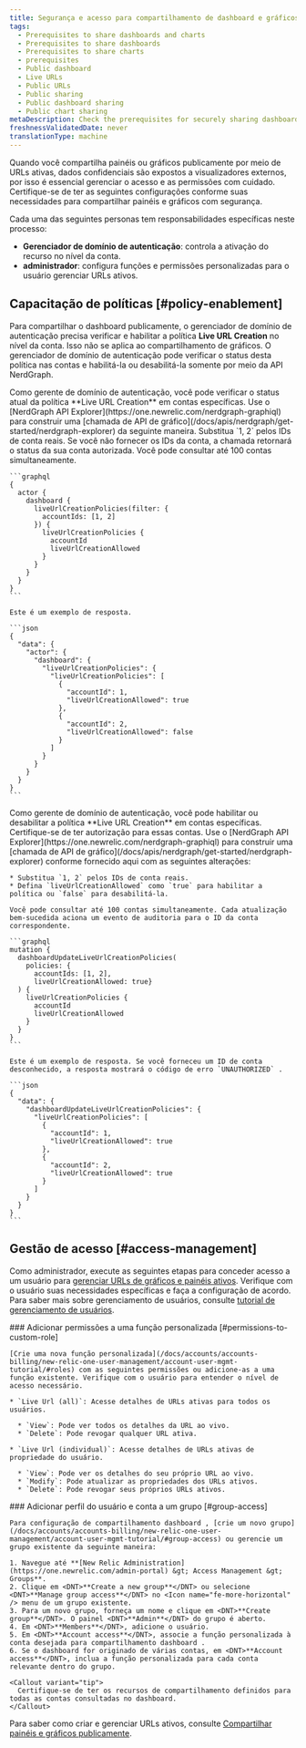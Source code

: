 ```yaml
---
title: Segurança e acesso para compartilhamento de dashboard e gráficos
tags:
  - Prerequisites to share dashboards and charts
  - Prerequisites to share dashboards
  - Prerequisites to share charts
  - prerequisites
  - Public dashboard
  - Live URLs
  - Public URLs
  - Public sharing
  - Public dashboard sharing
  - Public chart sharing
metaDescription: Check the prerequisites for securely sharing dashboards and charts publicly.
freshnessValidatedDate: never
translationType: machine
---
```


Quando você compartilha painéis ou gráficos publicamente por meio de URLs ativas, dados confidenciais são expostos a visualizadores externos, por isso é essencial gerenciar o acesso e as permissões com cuidado. Certifique-se de ter as seguintes configurações conforme suas necessidades para compartilhar painéis e gráficos com segurança.

Cada uma das seguintes personas tem responsabilidades específicas neste processo:

* **Gerenciador de domínio de autenticação**: controla a ativação do recurso no nível da conta.
* **administrador**: configura funções e permissões personalizadas para o usuário gerenciar URLs ativos.

## Capacitação de políticas [#policy-enablement]

Para compartilhar o dashboard publicamente, o gerenciador de domínio de autenticação precisa verificar e habilitar a política <DNT>**Live URL Creation**</DNT> no nível da conta. Isso não se aplica ao compartilhamento de gráficos. O gerenciador de domínio de autenticação pode verificar o status desta política nas contas e habilitá-la ou desabilitá-la somente por meio da API NerdGraph.

<CollapserGroup>
  <Collapser id="check-policy-status" title="Verifique o status da política de criação de URL ao vivo nas contas">
    Como gerente de domínio de autenticação, você pode verificar o status atual da política <DNT>**Live URL Creation**</DNT> em contas específicas. Use o [NerdGraph API Explorer](https://one.newrelic.com/nerdgraph-graphiql) para construir uma [chamada de API de gráfico](/docs/apis/nerdgraph/get-started/nerdgraph-explorer) da seguinte maneira. Substitua `1, 2` pelos IDs de conta reais. Se você não fornecer os IDs da conta, a chamada retornará o status da sua conta autorizada. Você pode consultar até 100 contas simultaneamente.

    ```graphql
    {
      actor {
        dashboard {
          liveUrlCreationPolicies(filter: {
            accountIds: [1, 2]
          }) {
            liveUrlCreationPolicies {
              accountId
              liveUrlCreationAllowed          
            }
          }
        }
      }
    }
    ```

    Este é um exemplo de resposta.

    ```json
    {
      "data": {
        "actor": {
          "dashboard": {
            "liveUrlCreationPolicies": {
              "liveUrlCreationPolicies": [
                {
                  "accountId": 1,
                  "liveUrlCreationAllowed": true
                },
                {
                  "accountId": 2,
                  "liveUrlCreationAllowed": false
                }
              ]
            }
          }
        }
      }
    }
    ```
  </Collapser>

  <Collapser id="enable-disable-policy" title="Habilitar ou desabilitar a política de criação de URL ao vivo em contas">
    Como gerente de domínio de autenticação, você pode habilitar ou desabilitar a política <DNT>**Live URL Creation**</DNT> em contas específicas. Certifique-se de ter autorização para essas contas. Use o [NerdGraph API Explorer](https://one.newrelic.com/nerdgraph-graphiql) para construir uma [chamada de API de gráfico](/docs/apis/nerdgraph/get-started/nerdgraph-explorer) conforme fornecido aqui com as seguintes alterações:

    * Substitua `1, 2` pelos IDs de conta reais.
    * Defina `liveUrlCreationAllowed` como `true` para habilitar a política ou `false` para desabilitá-la.

    Você pode consultar até 100 contas simultaneamente. Cada atualização bem-sucedida aciona um evento de auditoria para o ID da conta correspondente.

    ```graphql
    mutation {
      dashboardUpdateLiveUrlCreationPolicies(
        policies: {
          accountIds: [1, 2], 
          liveUrlCreationAllowed: true}
      ) {
        liveUrlCreationPolicies {
          accountId
          liveUrlCreationAllowed
        }
      }
    }
    ```

    Este é um exemplo de resposta. Se você forneceu um ID de conta desconhecido, a resposta mostrará o código de erro `UNAUTHORIZED` .

    ```json
    {
      "data": {
        "dashboardUpdateLiveUrlCreationPolicies": {
          "liveUrlCreationPolicies": [
            {
              "accountId": 1,
              "liveUrlCreationAllowed": true
            },
            {
              "accountId": 2,
              "liveUrlCreationAllowed": true
            }
          ]
        }
      }
    }
    ```
  </Collapser>
</CollapserGroup>

## Gestão de acesso [#access-management]

Como administrador, execute as seguintes etapas para conceder acesso a um usuário para [gerenciar URLs de gráficos e painéis ativos](/docs/query-your-data/explore-query-data/dashboards/share-charts-dashboards-externally/#dashboard). Verifique com o usuário suas necessidades específicas e faça a configuração de acordo. Para saber mais sobre gerenciamento de usuários, consulte [tutorial de gerenciamento de usuários](/docs/accounts/accounts-billing/new-relic-one-user-management/account-user-mgmt-tutorial/).

<Steps>
  <Step>
    ### Adicionar permissões a uma função personalizada [#permissions-to-custom-role]

    [Crie uma nova função personalizada](/docs/accounts/accounts-billing/new-relic-one-user-management/account-user-mgmt-tutorial/#roles) com as seguintes permissões ou adicione-as a uma função existente. Verifique com o usuário para entender o nível de acesso necessário.

    * `Live Url (all)`: Acesse detalhes de URLs ativas para todos os usuários.

      * `View`: Pode ver todos os detalhes da URL ao vivo.
      * `Delete`: Pode revogar qualquer URL ativa.

    * `Live Url (individual)`: Acesse detalhes de URLs ativas de propriedade do usuário.

      * `View`: Pode ver os detalhes do seu próprio URL ao vivo.
      * `Modify`: Pode atualizar as propriedades dos URLs ativos.
      * `Delete`: Pode revogar seus próprios URLs ativos.
  </Step>

  <Step>
    ### Adicionar perfil do usuário e conta a um grupo [#group-access]

    Para configuração de compartilhamento dashboard , [crie um novo grupo](/docs/accounts/accounts-billing/new-relic-one-user-management/account-user-mgmt-tutorial/#group-access) ou gerencie um grupo existente da seguinte maneira:

    1. Navegue até **[New Relic Administration](https://one.newrelic.com/admin-portal) &gt; Access Management &gt; Groups**.
    2. Clique em <DNT>**Create a new group**</DNT> ou selecione <DNT>**Manage group access**</DNT> no <Icon name="fe-more-horizontal" /> menu de um grupo existente.
    3. Para um novo grupo, forneça um nome e clique em <DNT>**Create group**</DNT>. O painel <DNT>**Admin**</DNT> do grupo é aberto.
    4. Em <DNT>**Members**</DNT>, adicione o usuário.
    5. Em <DNT>**Account access**</DNT>, associe a função personalizada à conta desejada para compartilhamento dashboard .
    6. Se o dashboard for originado de várias contas, em <DNT>**Account access**</DNT>, inclua a função personalizada para cada conta relevante dentro do grupo.

    <Callout variant="tip">
      Certifique-se de ter os recursos de compartilhamento definidos para todas as contas consultadas no dashboard.
    </Callout>
  </Step>
</Steps>

Para saber como criar e gerenciar URLs ativos, consulte [Compartilhar painéis e gráficos publicamente](/docs/query-your-data/explore-query-data/dashboards/share-charts-dashboards-externally/#dashboard).